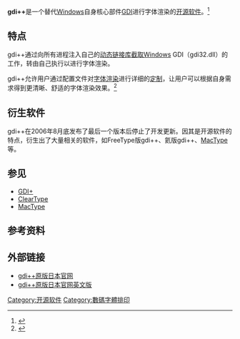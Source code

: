 {{lowercase}}
{{refimprove|time=2018-09-24T13:50:23+08:00|}}

'''gdi++'''是一个替代[[Windows|Windows]]自身核心部件[[图形设备接口|GDI]]进行字体渲染的[[开源软件|开源软件]]。<ref>{{Cite web |url=http://drwatson.nobody.jp/gdi++/index-en.html |title=存档副本 |accessdate=2011-11-21 |archive-date=2021-01-25 |archive-url=https://web.archive.org/web/20210125213650/http://drwatson.nobody.jp/gdi++/index-en.html |dead-url=no }}</ref>

== 特点 ==
gdi++通过向所有进程注入自己的[[动态链接库|动态链接库]][[Hook|截取]]Windows GDI（gdi32.dll）的工作，转由自己执行以进行字体渲染。

gdi++允许用户通过配置文件对[[字体渲染|字体渲染]]进行详细的[[定制|定制]]，让用户可以根据自身需求得到更清晰、舒适的字体渲染效果。<ref>{{cite web|url=http://slashdot.jp/story/06/09/22/1617251/Windows%E3%81%A7%E7%B6%BA%E9%BA%97%E3%81%AA%E3%83%95%E3%82%A9%E3%83%B3%E3%83%88%E3%83%AC%E3%83%B3%E3%83%80%E3%83%AA%E3%83%B3%E3%82%B0%E3%82%92%E5%AE%9F%E7%8F%BE%E3%81%99%E3%82%8B%E3%80%8Cgdi%2B%2B.dll%E3%80%8D|title=Windowsで綺麗なフォントレンダリングを実現する「gdi++.dll」|author=GetSet|date=2006年9月23日|work=窓の杜|language=ja|accessdate=2011-11-21|archive-date=2011-12-28|archive-url=https://web.archive.org/web/20111228083843/http://slashdot.jp/story/06/09/22/1617251/Windows%E3%81%A7%E7%B6%BA%E9%BA%97%E3%81%AA%E3%83%95%E3%82%A9%E3%83%B3%E3%83%88%E3%83%AC%E3%83%B3%E3%83%80%E3%83%AA%E3%83%B3%E3%82%B0%E3%82%92%E5%AE%9F%E7%8F%BE%E3%81%99%E3%82%8B%E3%80%8Cgdi++.dll%E3%80%8D|dead-url=no}}</ref>

== 衍生软件 ==
gdi++在2006年8月底发布了最后一个版本后停止了开发更新。因其是开源软件的特点，衍生出了大量相关的软件，如FreeType版gdi++、氦版gdi++、[[MacType|MacType]]等。

==参见==
* [[GDI+|GDI+]]
* [[ClearType|ClearType]]
* [[MacType|MacType]]

==参考资料==
{{reflist}}

==外部链接==
* [http://drwatson.nobody.jp/gdi++/ gdi++原版日本官网] {{Wayback|url=http://drwatson.nobody.jp/gdi++/ |date=20191017235132 }}{{ja}}
* [http://drwatson.nobody.jp/gdi++/index-en.html gdi++原版日本官网英文版] {{Wayback|url=http://drwatson.nobody.jp/gdi++/index-en.html |date=20210125213650 }}{{en}}

{{软件小作品}}

[[Category:开源软件|Category:开源软件]]
[[Category:數碼字體排印|Category:數碼字體排印]]